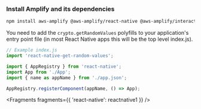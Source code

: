 
### Install Amplify and its dependencies

```bash
npm install aws-amplify @aws-amplify/react-native @aws-amplify/interactions @react-native-community/netinfo @react-native-async-storage/async-storage react-native-get-random-values
```

You need to add the `crypto.getRandomValues` polyfills to your application's entry point file (in most React Native apps this will be the top level index.js).

```js
// Example index.js
import 'react-native-get-random-values';

import { AppRegistry } from 'react-native';
import App from './App';
import { name as appName } from './app.json';

AppRegistry.registerComponent(appName, () => App);
```

<Fragments fragments={{ 'react-native': reactnative1 }} />
